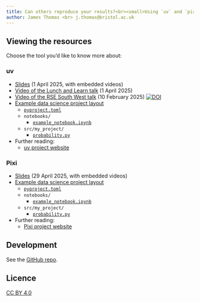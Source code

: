 ```yaml
---
title: Can others reproduce your results?<br><small>Using `uv` and `pixi` in Python data analysis projects</small>
author: James Thomas <br> j.thomas@bristol.ac.uk
---
```


## Viewing the resources

Choose the tool you'd like to know more about:

### uv

- [Slides](./slides/uv/) (<time datetime="2025-04-01">1 April 2025</time>, with embedded videos)
- [Video of the Lunch and Learn talk](https://youtu.be/OJ_-rkoeol8) (<time datetime="2025-04-01">1 April 2025</time>)
- [Video of the RSE South West talk](https://zenodo.org/records/14837979) (<time datetime="2025-02-10">10 February 2025</time>) [![DOI](https://zenodo.org/badge/DOI/10.5281/zenodo.14837979.svg)](https://doi.org/10.5281/zenodo.14837979)
- [Example data science project layout](https://github.com/jatonline/managing-dependencies-using-uv-and-pixi/blob/main/playground/uv_lib_demo/files/uv_lib_demo/)
    - [`pyproject.toml`](https://github.com/jatonline/managing-dependencies-using-uv-and-pixi/blob/main/playground/uv_lib_demo/files/uv_lib_demo/pyproject.toml)
    - `notebooks/`
        - [`example_notebook.ipynb`](https://github.com/jatonline/managing-dependencies-using-uv-and-pixi/blob/main/playground/uv_lib_demo/files/uv_lib_demo/notebooks/example_notebook.ipynb)
    - `src/my_project/`
        - [`probability.py`](https://github.com/jatonline/managing-dependencies-using-uv-and-pixi/blob/main/playground/uv_lib_demo/files/uv_lib_demo/src/my_project/probability.py)
- Further reading:
    - [uv project website](https://docs.astral.sh/uv/)

### Pixi

- [Slides](./slides/pixi/) (<time datetime="2025-04-29">29 April 2025</time>, with embedded videos)
- [Example data science project layout](https://github.com/jatonline/managing-dependencies-using-uv-and-pixi/blob/main/playground/pixi_lib_demo/files/pixi_lib_demo/)
    - [`pyproject.toml`](https://github.com/jatonline/managing-dependencies-using-uv-and-pixi/blob/main/playground/pixi_lib_demo/files/pixi_lib_demo/pyproject.toml)
    - `notebooks/`
        - [`example_notebook.ipynb`](https://github.com/jatonline/managing-dependencies-using-uv-and-pixi/blob/main/playground/pixi_lib_demo/files/pixi_lib_demo/notebooks/example_notebook.ipynb)
    - `src/my_project/`
        - [`probability.py`](https://github.com/jatonline/managing-dependencies-using-uv-and-pixi/blob/main/playground/pixi_lib_demo/files/pixi_lib_demo/src/my_project/probability.py)
- Further reading:
    - [Pixi project website](https://pixi.sh)

## Development

See the [GitHub repo](https://github.com/jatonline/managing-dependencies-using-uv-and-pixi/blob/main/README.md#development).

## Licence

[CC BY 4.0](https://creativecommons.org/licenses/by/4.0/deed.en)
